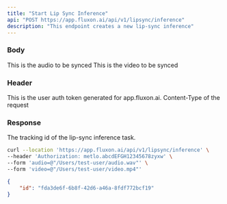 ```yaml
---
title: "Start Lip Sync Inference"
api: "POST https://app.fluxon.ai/api/v1/lipsync/inference"
description: "This endpoint creates a new lip-sync inference"
---
```


### Body

<ParamField body="audio" type="file">
  This is the audio to be synced
</ParamField>

<ParamField body="video" type="file">
  This is the video to be synced
</ParamField>

### Header

<ParamField header="Authorization" type="string">
  This is the user auth token generated for app.fluxon.ai.
</ParamField>

<ParamField header="Content-Type" type="string" initialValue="multipart/form-data" default="multipart/form-data" >
  Content-Type of the request
</ParamField>

### Response

<ResponseField name="id" type="uuid">
  The tracking id of the lip-sync inference task.
</ResponseField>

<RequestExample>

```bash Example Request
curl --location 'https://app.fluxon.ai/api/v1/lipsync/inference' \
--header 'Authorization: metlo.abcdEFGH12345678zyxw' \
--form 'audio=@"/Users/test-user/audio.wav"' \
--form 'video=@"/Users/test-user/video.mp4"'
```

</RequestExample>

<ResponseExample>

```json Response
{
    "id": "fda3de6f-6b8f-42d6-a46a-8fdf772bcf19"
}
```

</ResponseExample>
